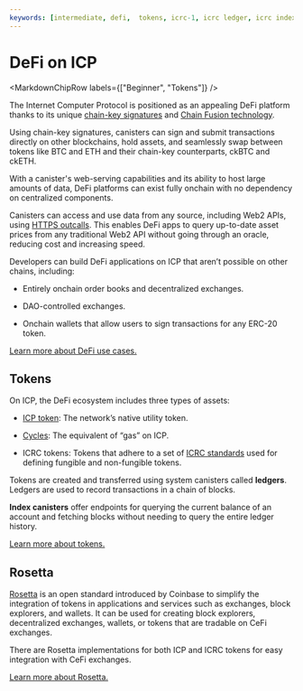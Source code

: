 ```yaml
---
keywords: [intermediate, defi,  tokens, icrc-1, icrc ledger, icrc index]
---
```



# DeFi on ICP

<MarkdownChipRow labels={["Beginner", "Tokens"]} />

The Internet Computer Protocol is positioned as an appealing DeFi platform thanks to its unique [chain-key signatures](https://learn.internetcomputer.org/hc/en-us/articles/34209486239252-Chain-Key-Cryptography) and [Chain Fusion technology](/docs/building-apps/chain-fusion/overview).

Using chain-key signatures, canisters can sign and submit transactions directly on other blockchains, hold assets, and seamlessly swap between tokens like BTC and ETH and their chain-key counterparts, ckBTC and ckETH.

With a canister's web-serving capabilities and its ability to host large amounts of data, DeFi platforms can exist fully onchain with no dependency on centralized components.

Canisters can access and use data from any source, including Web2 APIs, using [HTTPS outcalls](/docs/building-apps/network-features/using-http/https-outcalls/overview). This enables DeFi apps to query up-to-date asset prices from any traditional Web2 API without going through an oracle, reducing cost and increasing speed.

Developers can build DeFi applications on ICP that aren’t possible on other chains, including:

- Entirely onchain order books and decentralized exchanges.

- DAO-controlled exchanges.

- Onchain wallets that allow users to sign transactions for any ERC-20 token.

[Learn more about DeFi use cases.](/defi)

## Tokens
On ICP, the DeFi ecosystem includes three types of assets:

- [ICP token](/docs/building-apps/getting-started/tokens-and-cycles): The network’s native utility token.

- [Cycles](/docs/building-apps/getting-started/tokens-and-cycles): The equivalent of “gas” on ICP.

- ICRC tokens: Tokens that adhere to a set of [ICRC standards](/docs/defi/token-standards/) used for defining fungible and non-fungible tokens.

Tokens are created and transferred using system canisters called **ledgers**. Ledgers are used to record transactions in a chain of blocks.

**Index canisters** offer endpoints for querying the current balance of an account and fetching blocks without needing to query the entire ledger history.

[Learn more about tokens.](/docs/defi/create)

## Rosetta

[Rosetta](https://www.rosetta-api.org/) is an open standard introduced by Coinbase to simplify the integration of tokens in applications and services such as exchanges, block explorers, and wallets. It can be used for creating block explorers, decentralized exchanges, wallets, or tokens that are tradable on CeFi exchanges.

There are Rosetta implementations for both ICP and ICRC tokens for easy integration with CeFi exchanges.

[Learn more about Rosetta.](/docs/defi/rosetta/icp_rosetta/)
